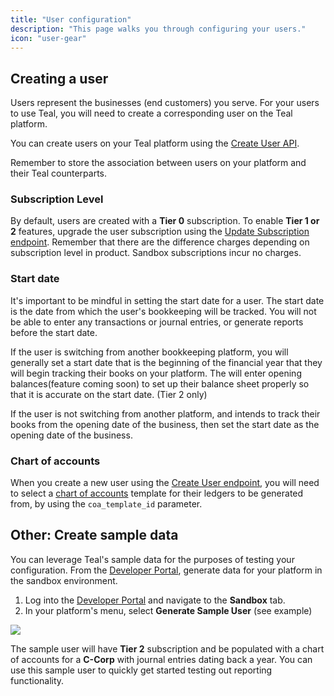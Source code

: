 ```yaml
---
title: "User configuration"
description: "This page walks you through configuring your users."
icon: "user-gear"
---
```


## Creating a user

Users represent the businesses (end customers) you serve. For your users to use Teal, you will need to create a corresponding user on the Teal platform.

You can create users on your Teal platform using the [Create User API](/api-reference/users/create_user). 

<Note>
  Remember to store the association between users on your platform and their
  Teal counterparts.
</Note>

### Subscription Level

By default, users are created with a **Tier 0** subscription. To enable **Tier 1 or 2** features, upgrade the user subscription using the [Update Subscription endpoint](/api-reference/users/update_subscription). Remember that there are the difference charges depending on subscription level in product. Sandbox subscriptions incur no charges.

### Start date

It's important to be mindful in setting the start date for a user. The start date is the date from which the user's bookkeeping will be tracked. You will not be able to enter any transactions or journal entries, or generate reports before the start date. 

If the user is switching from another bookkeeping platform, you will generally set a start date that is the beginning of the financial year that they will begin tracking their books on your platform. The will enter opening balances(feature coming soon) to set up their balance sheet properly so that it is accurate on the start date. (Tier 2 only)

If the user is not switching from another platform, and intends to track their books from the opening date of the business, then set the start date as the opening date of the business.

### Chart of accounts

When you create a new user using the [Create User endpoint](/api-reference/users/create_user), you will need to select a [chart of accounts](/configuration/chart_of_accounts_config) template for their ledgers to be generated from, by using the `coa_template_id` parameter.

## Other: Create sample data

You can leverage Teal's sample data for the purposes of testing your configuration. From the [Developer Portal](https://developer.teal.dev/), generate data for your platform in the sandbox environment.

1. Log into the [Developer Portal](https://developer.teal.dev/) and navigate to the **Sandbox** tab.
2. In your platform's menu, select **Generate Sample User** (see example)

<Frame>
  <img src="/images/generate_sample_user.png" />
</Frame>

The sample user will have **Tier 2** subscription and be populated with a chart of accounts for a **C-Corp** with journal entries dating back a year. You can use this sample user to quickly get started testing out reporting functionality.
